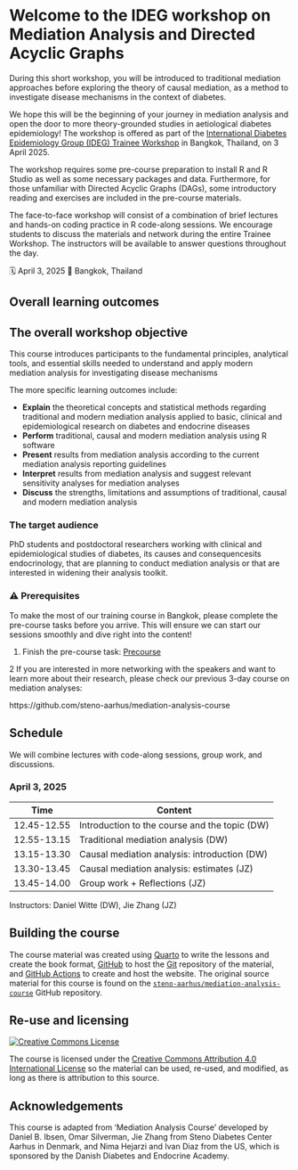 # Welcome to the IDEG workshop on Mediation Analysis and Directed Acyclic Graphs {.unnumbered}



During this short workshop, you will be introduced to traditional mediation approaches before exploring the theory of causal mediation, as a method to investigate disease mechanisms in the context of diabetes.

We hope this will be the beginning of your journey in mediation analysis and open the door to more theory-grounded studies in aetiological diabetes epidemiology! The workshop is offered as part of the [International Diabetes Epidemiology Group (IDEG) Trainee Workshop](https://www.ideg-diabetes.org/idegtraineeworkshop) in Bangkok, Thailand, on 3 April 2025.

The workshop requires some pre-course preparation to install R and R Studio as well as some necessary packages and data. Furthermore, for those unfamiliar with Directed Acyclic Graphs (DAGs), some introductory reading and exercises are included in the pre-course materials.

The face-to-face workshop will consist of a combination of brief lectures and hands-on coding practice in R code-along sessions. We encourage students to discuss the materials and network during the entire Trainee Workshop. The instructors will be available to answer questions throughout the day.

🗓 April 3, 2025 🏨 Bangkok, Thailand

## Overall learning outcomes

::: callout-note
## The overall workshop objective
This course introduces participants to the fundamental principles, analytical tools, and essential skills needed to understand and apply modern mediation analysis for investigating disease mechanisms
:::




The more specific learning outcomes include:

-   **Explain** the theoretical concepts and statistical methods regarding traditional and modern mediation analysis applied to basic, clinical and epidemiological research on diabetes and endocrine diseases
-   **Perform** traditional, causal and modern mediation analysis using R software
-   **Present** results from mediation analysis according to the current mediation analysis reporting guidelines
-   **Interpret** results from mediation analysis and suggest relevant sensitivity analyses for mediation analyses
-   **Discuss** the strengths, limitations and assumptions of traditional, causal and modern mediation analysis


### The target audience

PhD students and postdoctoral researchers working with clinical and epidemiological studies of diabetes, its causes and consequencesits endocrinology, that are planning to conduct mediation analysis or that are interested in widening their analysis toolkit.

### ⚠️ Prerequisites

To make the most of our training course in Bangkok, please complete the pre-course tasks before you arrive. This will ensure we can start our sessions smoothly and dive right into the content!

1. Finish the pre-course task: 
[Precourse](/path/to/Precourse.qmd)

2  If you are interested in more networking with the speakers and want to learn more about their research, please check our previous 3-day course on mediation analyses: 

https://github.com/steno-aarhus/mediation-analysis-course


## Schedule

We will combine lectures with code-along sessions, group work, and discussions.

::: panel-tabset
### April 3, 2025

| Time        | Content                                       |
|-------------|-----------------------------------------------|
| 12.45-12.55 | Introduction to the course and the topic (DW) |
| 12.55-13.15 | Traditional mediation analysis (DW)           |
| 13.15-13.30 | Causal mediation analysis: introduction (DW)  |
| 13.30-13.45 | Causal mediation analysis: estimates (JZ)     |
| 13.45-14.00 | Group work + Reflections (JZ)                 |

Instructors: Daniel Witte (DW), Jie Zhang (JZ)
:::


## Building the course

The course material was created using [Quarto](https://quarto.org/) to write the lessons and create the book format, [GitHub](https://github.com/) to host the [Git](https://git-scm.com/) repository of the material, and [GitHub Actions](https://github.com/features/actions) to create and host the website. The original source material for this course is found on the [`steno-aarhus/mediation-analysis-course`](https://github.com/steno-aarhus/IDEG-mediation-course) GitHub repository.

## Re-use and licensing {#licensing}

<a rel="license" href="http://creativecommons.org/licenses/by/4.0/"><img src="https://i.creativecommons.org/l/by/4.0/80x15.png" alt="Creative Commons License" style="border-width:0"/></a>

The course is licensed under the [Creative Commons Attribution 4.0 International License](https://creativecommons.org/licenses/by/4.0/) so the material can be used, re-used, and modified, as long as there is attribution to this source.

## Acknowledgements

This course is adapted from 'Mediation Analysis Course' developed by Daniel B. Ibsen, Omar Silverman, Jie Zhang from Steno Diabetes Center Aarhus in Denmark, and Nima Hejarzi and Ivan Diaz from the US, which is sponsored by the Danish Diabetes and Endocrine Academy.
